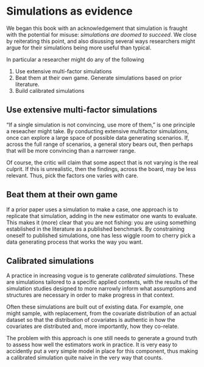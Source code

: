 

# Simulations as evidence

We began this book with an acknowledgement that simulation is fraught with the potential for misuse: _simulations are doomed to succeed_.
We close by reiterating this point, and also disussing several ways researchers might argue for their simulations being more useful than typical.

In particular a researcher might do any of the following 

 1.   Use extensive multi-factor simulations
 2.   Beat them at their own game. Generate simulations based on prior literature.
 3.   Build calibrated simulations
 
## Use extensive multi-factor simulations

"If a single simulation is not convincing, use more of them," is one principle a reseacher might take.
By conducting extensive multifactor simulations, once can explore a large space of possible data generating scenarios.
If, across the full range of scenarios, a general story bears out, then perhaps that will be more convincing than a narrower range.

Of course, the critic will claim that some aspect that is not varying is the real culprit.
If this is unrealistic, then the findings, across the board, may be less relevant.
Thus, pick the factors one varies with care.

## Beat them at their own game

If a prior paper uses a simulation to make a case, one approach is to replicate that simulation, adding in the new estimator one wants to evaluate.
This makes it (more) clear that you are not fishing: you are using something established in the literature as a published benchmark.
By constraining oneself to published simulations, one has less wiggle room to cherry pick a data generating process that works the way you want.

## Calibrated simulations

A practice in increasing vogue is to generate _calibrated simulations_.
These are simulations tailored to a specific applied contexts, with the results of the simulation studies designed to more narrowly inform what assumptions and structures are necessary in order to make progress in that context.

Often these simulations are built out of existing data.
For example, one might sample, with replacement, from the covariate distribution of an actual dataset so that the distribution of covariates is authentic in how the covariates are distributed and, more importantly, how they co-relate.

The problem with this approach is one still needs to generate a ground truth to assess how well the estimators work in practice.
It is very easy to accidently put a very simple model in place for this component, thus making a calibrated simulation quite naive in the very way that counts.



